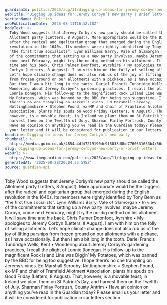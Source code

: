 ```yaml
---
guardianId: politics/2025/aug/11/digging-up-ideas-for-jeremy-corbyn-new-party
webTitle: 'Digging up ideas for Jeremy Corbyn’s new party | Brief letters '
sectionName: Politics
webPublicationDate: '2025-08-11T16:52:18Z'
bodyText: >-
  Toby Wood suggests that Jeremy Corbyn’s new party should be called the
  Allotment party (Letters, 8 August). More appropriate would be the Diggers,
  after the radical and egalitarian group that emerged during the English
  revolution in the 1640s. Its members were rightly identified by Tony Benn as
  “the first true socialists”. Lynn Williams Barry, Vale of Glamorgan • In view
  of the commitments that setting up a new party involves, maybe Jeremy Corbyn,
  come next February, might try the no-dig method on his allotment. It will save
  time and his back. Chris Palmer Doonfoot, Ayrshire • My apologies to Jeremy
  Corbyn (Letters, 8 August). I am with him on the folly of selling allotments.
  Let’s hope climate change does not also rob us of the joy of lifting parsnips
  from frozen ground on our allotments with a pickaxe, as I have occasionally.
  But then I am a bit long in the tooth. Dariel Francis Tunbridge Wells, Kent •
  Wondering about Jeremy Corbyn’s gardening practices, I recall the plight of
  Lonnie Donegan. His follow-up to the magnificent Rock Island Line was Diggin’
  My Potatoes, which was banned by the BBC for being too suggestive. I hope
  there’s no one trampling on Jeremy’s vines. Ed Marshall Scrooby,
  Nottinghamshire • Stephen Pound, ex-MP and chair of Framfield Allotment
  Association, plants his spuds on Good Friday (Letters, 8 August). That,
  however, is a movable feast; in Ireland we plant them on St Patrick’s Day, and
  harvest them on the Twelfth of July. Sharman Finlay Portrush, County Antrim •
  Have an opinion on anything you’ve read in the Guardian today? Please email us
  your letter and it will be considered for publication in our letters section.
headline: Digging up ideas for Jeremy Corbyn’s new party
thumbnail: >-
  https://media.guim.co.uk/4854a4df67219190dc9f5038d8bd7760531653b4/564_0_4560_3648/500.jpg
slug: digging-up-ideas-for-jeremy-corbyns-new-party-or-brief-letters
webUrl: >-
  https://www.theguardian.com/politics/2025/aug/11/digging-up-ideas-for-jeremy-corbyn-new-party
generatedAt: '2025-08-28T20:04:25.595Z'
source: guardian-api
---
```

Toby Wood suggests that Jeremy Corbyn’s new party should be called the Allotment party (Letters, 8 August). More appropriate would be the Diggers, after the radical and egalitarian group that emerged during the English revolution in the 1640s. Its members were rightly identified by Tony Benn as “the first true socialists”. Lynn Williams Barry, Vale of Glamorgan • In view of the commitments that setting up a new party involves, maybe Jeremy Corbyn, come next February, might try the no-dig method on his allotment. It will save time and his back. Chris Palmer Doonfoot, Ayrshire • My apologies to Jeremy Corbyn (Letters, 8 August). I am with him on the folly of selling allotments. Let’s hope climate change does not also rob us of the joy of lifting parsnips from frozen ground on our allotments with a pickaxe, as I have occasionally. But then I am a bit long in the tooth. Dariel Francis Tunbridge Wells, Kent • Wondering about Jeremy Corbyn’s gardening practices, I recall the plight of Lonnie Donegan. His follow-up to the magnificent Rock Island Line was Diggin’ My Potatoes, which was banned by the BBC for being too suggestive. I hope there’s no one trampling on Jeremy’s vines. Ed Marshall Scrooby, Nottinghamshire • Stephen Pound, ex-MP and chair of Framfield Allotment Association, plants his spuds on Good Friday (Letters, 8 August). That, however, is a movable feast; in Ireland we plant them on St Patrick’s Day, and harvest them on the Twelfth of July. Sharman Finlay Portrush, County Antrim • Have an opinion on anything you’ve read in the Guardian today? Please email us your letter and it will be considered for publication in our letters section.
